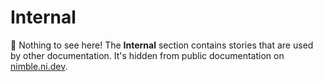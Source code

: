 
<Meta title="Internal/Docs" />

# Internal

🙈 Nothing to see here! The **Internal** section contains stories that are used
by other documentation. It's hidden from public documentation on
[nimble.ni.dev](https://nimble.ni.dev/storybook).
